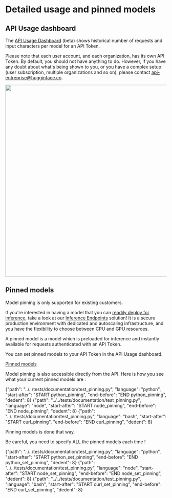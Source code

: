 # Detailed usage and pinned models

## API Usage dashboard

The [API Usage Dashboard](https://api-inference.huggingface.co/dashboard/) (beta) shows
historical number of requests and input characters per model for an API Token.

Please note that each user account, and each organization, has its own
API Token. By default, you should
not have anything to do. However, if you have any doubt about what's
being shown to you, or you have a complex setup (user subscription,
multiple organizations and so on), please contact api-entreprise@hugginface.co.

<img src="https://huggingface.co/datasets/huggingface/documentation-images/resolve/main/inference-api/dashboard_example.png" width="600">

## Pinned models

<Tip>

Model pinning is only supported for existing customers.

If you're interested in having a model that you can [readily deploy for
inference](https://ui.endpoints.huggingface.co/new), take a look at our [Inference
Endpoints](https://huggingface.co/inference-endpoints) solution! It is a secure production environment with dedicated
and autoscaling infrastructure, and you have the flexibility to choose between CPU and GPU resources.

</Tip>

A pinned model is a model which is preloaded for inference and instantly
available for requests authenticated with an API Token.

You can set pinned models to your API Token in the API Usage dashboard.

[Pinned models](https://api-inference.huggingface.co/dashboard/pinned_models)

Model pinning is also accessible directly from the API. Here is how you
see what your current pinned models are :

<inferencesnippet>
<python>
<literalinclude>
{"path": "../../tests/documentation/test_pinning.py",
"language": "python",
"start-after": "START python_pinning",
"end-before": "END python_pinning",
"dedent": 8}
</literalinclude>
</python>
<js>
<literalinclude>
{"path": "../../tests/documentation/test_pinning.py",
"language": "node",
"start-after": "START node_pinning",
"end-before": "END node_pinning",
"dedent": 8}
</literalinclude>
</js>
<curl>
<literalinclude>
{"path": "../../tests/documentation/test_pinning.py",
"language": "bash",
"start-after": "START curl_pinning",
"end-before": "END curl_pinning",
"dedent": 8}
</literalinclude>
</curl>
</inferencesnippet>

Pinning models is done that way.

<Tip warning>

Be careful, you need to specify ALL the pinned models each time !

</Tip>

<inferencesnippet>
<python>
<literalinclude>
{"path": "../../tests/documentation/test_pinning.py",
"language": "python",
"start-after": "START python_set_pinning",
"end-before": "END python_set_pinning",
"dedent": 8}
</literalinclude>
</python>
<js>
<literalinclude>
{"path": "../../tests/documentation/test_pinning.py",
"language": "node",
"start-after": "START node_set_pinning",
"end-before": "END node_set_pinning",
"dedent": 8}
</literalinclude>
</js>
<curl>
<literalinclude>
{"path": "../../tests/documentation/test_pinning.py",
"language": "bash",
"start-after": "START curl_set_pinning",
"end-before": "END curl_set_pinning",
"dedent": 8}
</literalinclude>
</curl>
</inferencesnippet>
